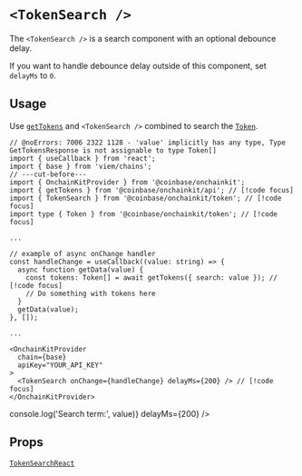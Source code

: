 
# `<TokenSearch />`

The `<TokenSearch />` is a search component with an optional debounce delay.

If you want to handle debounce delay outside of this component, set `delayMs` to `0`.

## Usage

Use [`getTokens`](/builderkits/onchainkit/api/get-tokens) and `<TokenSearch />` combined to search the [`Token`](/builderkits/onchainkit/token/types#token).

```tsx twoslash
// @noErrors: 7006 2322 1128 - 'value' implicitly has any type, Type GetTokensResponse is not assignable to type Token[]
import { useCallback } from 'react';
import { base } from 'viem/chains';
// ---cut-before---
import { OnchainKitProvider } from '@coinbase/onchainkit';
import { getTokens } from '@coinbase/onchainkit/api'; // [!code focus]
import { TokenSearch } from '@coinbase/onchainkit/token'; // [!code focus]
import type { Token } from '@coinbase/onchainkit/token'; // [!code focus]

...

// example of async onChange handler
const handleChange = useCallback((value: string) => {
  async function getData(value) {
    const tokens: Token[] = await getTokens({ search: value }); // [!code focus]
    // Do something with tokens here
  }
  getData(value);
}, []);

...

<OnchainKitProvider
  chain={base}
  apiKey="YOUR_API_KEY"
>
  <TokenSearch onChange={handleChange} delayMs={200} /> // [!code focus]
</OnchainKitProvider>
```

<App>
  <TokenSearch onChange={(value) => console.log('Search term:', value)} delayMs={200} />
</App>

## Props

[`TokenSearchReact`](types#tokensearchreact)

